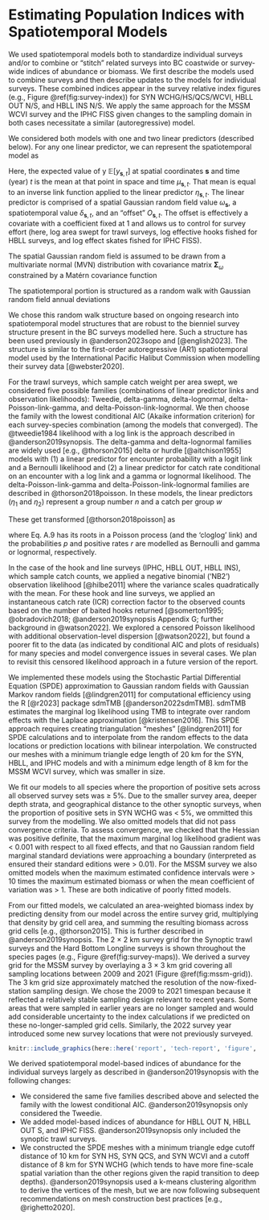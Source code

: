 # Estimating Population Indices with Spatiotemporal Models {#app:stitching}

We used spatiotemporal models both to standardize individual surveys and/or to combine or "stitch" related surveys into BC coastwide or survey-wide indices of abundance or biomass.
We first describe the models used to combine surveys and then describe updates to the models for individual surveys.
These combined indices appear in the survey relative index figures (e.g., Figure \@ref(fig:survey-index)) for SYN WCHG/HS/QCS/WCVI, HBLL OUT N/S, and HBLL INS N/S.
We apply the same approach for the MSSM WCVI survey and the IPHC FISS given changes to the sampling domain in both cases necessitate a similar (autoregressive) model.

We considered both models with one and two linear predictors (described below).
For any one linear predictor, we can represent the spatiotemporal model as

\begin{align}
\mathbb{E}[y_{\boldsymbol{s},t}] &= \mu_{\boldsymbol{s},t},\\
\mu_{\boldsymbol{s},t} &=
\exp \left( \eta_{\boldsymbol{s}, t} \right),\\
\eta_{\boldsymbol{s}, t} &= 
\omega_{\boldsymbol{s}} +
\delta_{\boldsymbol{s},t} +
O_{\boldsymbol{s},t}.
\end{align}

Here, the expected value of y $\mathbb{E}[y_{\boldsymbol{s},t}]$ at spatial coordinates $\boldsymbol{s}$ and time (year) $t$ is the mean at that point in space and time $\mu_{\boldsymbol{s},t}$.
That mean is equal to an inverse link function applied to the linear predictor $\eta_{\boldsymbol{s},t}$.
The linear predictor is comprised of a spatial Gaussian random field value $\omega_{\boldsymbol{s}}$,
a spatiotemporal value $\delta_{\boldsymbol{s},t}$,
and an "offset" $O_{\boldsymbol{s},t}$.
The offset is effectively a covariate with a coefficient fixed at 1 and allows us to control for survey effort (here, log area swept for trawl surveys, log effective hooks fished for HBLL surveys, and log effect skates fished for IPHC FISS).

The spatial Gaussian random field is assumed to be drawn from a multivariate normal (MVN) distribution with covariance matrix $\boldsymbol{\Sigma}_{\omega}$ constrained by a Matérn covariance function

\begin{equation}
\boldsymbol{\omega} \sim \operatorname{MVNormal} (\boldsymbol{0}, \boldsymbol{\Sigma}_{\omega}).
\end{equation}

The spatiotemporal portion is structured as a random walk with Gaussian random field annual deviations

\begin{align}
\boldsymbol{\delta}_{t=1} &\sim \operatorname{MVNormal} (\boldsymbol{0}, \boldsymbol{\Sigma}_{\epsilon}),\\
\boldsymbol{\delta}_{t>1} &= \boldsymbol{\delta}_{t-1} +  \boldsymbol{\epsilon_{t-1}},  \:
\boldsymbol{\epsilon_{t-1}} \sim \operatorname{MVNormal} \left(\boldsymbol{0}, \boldsymbol{\Sigma}_{\epsilon} \right).
\end{align}

We chose this random walk structure based on ongoing research into spatiotemporal model structures that are robust to the bienniel survey structure present in the BC surveys modelled here.
Such a structure has been used previously in @anderson2023sopo and [@english2023].
The structure is similar to the first-order autoregressive (AR1) spatiotemporal model used by the International Pacific Halibut Commission when modelling their survey data [@webster2020].

For the trawl surveys, which sample catch weight per area swept, we considered five possible families (combinations of linear predictor links and observation likelihoods): Tweedie, delta-gamma, delta-lognormal, delta-Poisson-link-gamma, and delta-Poisson-link-lognormal.
We then choose the family with the lowest conditional AIC (Akaike information criterion) for each survey-species combination (among the models that converged).
The @tweedie1984 likelihood with a log link is the approach described in @anderson2019synopsis.
The delta-gamma and delta-lognormal families are widely used [e.g., @thorson2015] delta or hurdle [@aitchison1955] models with (1) a linear predictor for encounter probability with a logit link and a Bernoulli likelihood and (2) a linear predictor for catch rate conditional on an encounter with a log link and a gamma or lognormal likelihood.
The delta-Poisson-link-gamma and delta-Poisson-link-lognormal families are described in @thorson2018poisson.
In these models, the linear predictors ($\eta_1$ and $\eta_2$) represent a group number $n$ and a catch per group $w$

\begin{align}
\log (n) &= \eta_1,\\
\log (w) &= \eta_2.
\end{align}

These get transformed [@thorson2018poisson] as

\begin{align}
p &= 1 - \exp(- \exp( \log n)),\\
r &= \frac{n w}{p},
\end{align}

where Eq. A.9 has its roots in a Poisson process (and the 'cloglog' link) and the probabilities $p$ and positive rates $r$ are modelled as Bernoulli and gamma or lognormal, respectively.

In the case of the hook and line surveys (IPHC, HBLL OUT, HBLL INS), which sample catch counts, we applied a negative binomial ('NB2') observation likelihood [@hilbe2011] where the variance scales quadratically with the mean.
For these hook and line surveys, we applied an instantaneous catch rate (ICR) correction factor to the observed counts based on the number of baited hooks returned [@somerton1995; @obradovich2018; @anderson2019synopsis Appendix G; further background in @watson2022].
We explored a censored Poisson likelihood with additional observation-level dispersion [@watson2022], but found a poorer fit to the data (as indicated by conditional AIC and plots of residuals) for many species and model convergence issues in several cases.
We plan to revisit this censored likelihood approach in a future version of the report.

We implemented these models using the Stochastic Partial Differential Equation (SPDE) approximation to Gaussian random fields with Gaussian Markov random fields [@lindgren2011] for computational efficiency using the R [@r2023] package sdmTMB [@anderson2022sdmTMB].
sdmTMB estimates the marginal log likelihood using TMB to integrate over random effects with the Laplace approximation [@kristensen2016]. 
This SPDE approach requires creating triangulation "meshes" [@lindgren2011] for SPDE calculations and to interpolate from the random effects to the data locations or prediction locations with bilinear interpolation.
We constructed our meshes with a minimum triangle edge length of 20 km for the SYN, HBLL, and IPHC models and with a minimum edge length of 8 km for the MSSM WCVI survey, which was smaller in size.

We fit our models to all species where the proportion of positive sets across all observed survey sets was $\ge$ 5%.
Due to the smaller survey area, deeper depth strata, and geographical distance to the other synoptic surveys, when the proportion of positive sets in SYN WCHG was $<$ 5%, we ommitted this survey from the modelling.
We also omitted models that did not pass convergence criteria. To assess convergence, we checked that the Hessian was positive definite, that the maximum marginal log likelihood gradient was $<$ 0.001 with respect to all fixed effects, and that no Gaussian random field marginal standard deviations were approaching a boundary (interpreted as ensured their standard editions were $>$ 0.01).
For the MSSM survey we also omitted models when the maximum estimated confidence intervals were $>$ 10 times the maximum estimated biomass or when the mean coefficient of variation was $>$ 1.
These are both indicative of poorly fitted models.

From our fitted models, we calculated an area-weighted biomass index by predicting density from our model across the entire survey grid, multiplying that density by grid cell area, and summing the resulting biomass across grid cells [e.g., @thorson2015]. 
This is further described in @anderson2019synopsis.
The 2 $\times$ 2 km survey grid for the Synoptic trawl surveys and the Hard Bottom Longline surveys is shown throughout the species pages (e.g., Figure \@ref(fig:survey-maps)).
We derived a survey grid for the MSSM survey by overlaying a 3 $\times$ 3 km grid covering all sampling locations between 2009 and 2021 (Figure \@ref(fig:mssm-grid)).
The 3 km grid size approximately matched the resolution of the now-fixed-station sampling design.
We chose the 2009 to 2021 timespan because it reflected a relatively stable sampling design relevant to recent years.
Some areas that were sampled in earlier years are no longer sampled and would add considerable uncertainty to the index calculations if we predicted on these no-longer-sampled grid cells.
Similarly, the 2022 survey year introduced some new survey locations that were not previously surveyed.

```r
knitr::include_graphics(here::here('report', 'tech-report', 'figure', 'grid-prediction-2009.png'), dpi = NA)
```



We derived spatiotemporal model-based indices of abundance for the individual surveys largely as described in @anderson2019synopsis with the following changes:

- We considered the same five families described above and selected the family with the lowest conditional AIC. @anderson2019synopsis only considered the Tweedie.
- We added model-based indices of abundance for HBLL OUT N, HBLL OUT S, and IPHC FISS. @anderson2019synopsis only included the synoptic trawl surveys.
- We constructed the SPDE meshes with a minimum triangle edge cutoff distance of 10 km for SYN HS, SYN QCS, and SYN WCVI and a cutoff distance of 8 km for SYN WCHG (which tends to have more fine-scale spatial variation than the other regions given the rapid transition to deep depths). @anderson2019synopsis used a k-means clustering algorithm to derive the vertices of the mesh, but we are now following subsequent recommendations on mesh construction best practices [e.g., @righetto2020].


<!-- - A single model was fit to the combined data from each type of survey. -->
<!-- - The expected biomass density was predicted over the combined survey grid. -->
<!-- - For the IPHC FISS, the spatial grid of sampling stations from 2017 was used for predictions. The grid from 2017 represents a standard sampling grid, which matches the survey domain of the majority of the IPHC FISS data (e.g., unlike the 2018 expansion year). Similar to the IPHC design-based index only stations declared as usable and standard (REF?) -->
<!-- - Difference from 2019: we used nbinom2 for HBLL and IPHC surveys. -->
<!-- - I said that we stitched for >= 5% but we don't include if model didn't fit -->
<!-- - Mesh cutoff: 20 for all surveys except for MSSM which has mesh cutoff = 5 -->
<!-- -`formula = catch ~ 1, family = tweedie or nbinom2, time = "year", spatiotemporal = "rw", spatial = "on"` -->
<!-- - Offset for IPHC was log(effSkate * hook_adjust_factor) with ICR method -->
<!-- - Offset for HBLL is now (remember to empty HBLL stitched caches) log(hook_count / hook_adjust_factor) with ICR method -->
<!-- - Offset for SYN and MSSM was log(area_swept / 1e5) -->

\clearpage
